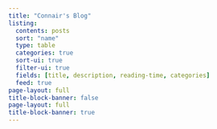 ```yaml
---
title: "Connair's Blog"
listing:
  contents: posts
  sort: "name"
  type: table
  categories: true
  sort-ui: true
  filter-ui: true
  fields: [title, description, reading-time, categories]
  feed: true
page-layout: full
title-block-banner: false
page-layout: full
title-block-banner: true
---
```



